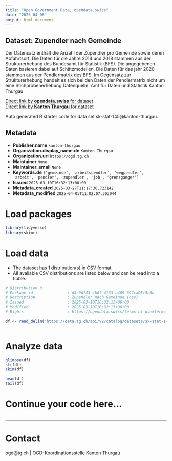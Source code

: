 ```yaml
---
title: "Open Government Data, opendata.swiss"
date: "2025-04-06"
output: html_document
---
```


## Dataset: Zupendler nach Gemeinde

Der Datensatz enthält die Anzahl der Zupendler pro Gemeinde sowie deren Abfahrtsort. Die Daten für die Jahre 2014 und 2018 stammen aus der Strukturerhebung des Bundesamt für Statistik (BFS). Die angegebenen Daten basieren dabei auf Schätzmodellen. Die Daten für das jahr 2020 stammen aus der Pendlermatrix des BFS. Im Gegensatz zur Strukturerhebung handelt es sich bei den Daten der Pendlermatrix nicht um eine Stichprobenerhebung.Datenquelle: Amt für Daten und Statistik Kanton Thurgau

[Direct link by **opendata.swiss** for dataset](https://opendata.swiss/de/dataset/zupendler-nach-gemeinde)<br>
[Direct link by **Kanton Thurgau** for dataset](https://data.tg.ch/explore/dataset/sk-stat-145/)

Auto generated R starter code for data set sk-stat-145@kanton-thurgau.

## Metadata

- **Publisher.name** `kanton-thurgau`
- **Organization.display_name.de** `Kanton Thurgau`
- **Organization.url** `https://ogd.tg.ch`
- **Maintainer** `None`
- **Maintainer_email** `None`
- **Keywords.de** `['gemeinde', 'arbeitspendler', 'wegpendler', 'arbeit', 'pendler', 'zupendler', 'job', 'grenzganger']`
- **Issued** `2025-03-10T16:32:13+00:00`
- **Metadata_created** `2025-03-27T11:17:30.723142`
- **Metadata_modified** `2025-04-05T11:02:07.303044`


# Load packages

```r

library(tidyverse)
library(skimr)

```

# Load data

-   The dataset has 1 distribution(s) in CSV format.
-   All available CSV distributions are listed below and can be read into a tibble.

```r

# Distribution 0
# Package_id               : d5c0d743-cb0f-4133-a409-692ca05f5c6b
# Description              : Zupendler nach Gemeinde (csv)
# Issued                   : 2025-03-10T16:32:13+00:00
# Modified                 : 2025-03-10T16:32:13+00:00
# Rights                   : https://opendata.swiss/terms-of-use#terms_by

df <- read_delim('https://data.tg.ch/api/v2/catalog/datasets/sk-stat-145/exports/csv?use_labels=true')



```

# Analyze data

```r

glimpse(df)
str(df)
skim(df)

head(df)
tail(df)

```

# Continue your code here...

```r

```

------------------------------------------------------------------------

# Contact

ogd@tg.ch | OGD-Koordinationsstelle Kanton Thurgau
